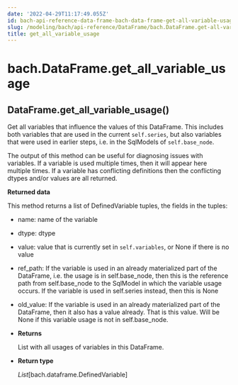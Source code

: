 ```yaml
---
date: '2022-04-29T11:17:49.055Z'
id: bach-api-reference-data-frame-bach-data-frame-get-all-variable-usage
slug: /modeling/bach/api-reference/DataFrame/bach.DataFrame.get-all-variable-usage/
title: get_all_variable_usage
---
```


# bach.DataFrame.get_all_variable_usage

<div class="method">
<h2 class="signature-class"><span class="additional-name">DataFrame.</span><span class="name">get_all_variable_usage(</span><small class="parameter-list"></small>)</h2>


<div class="content">

Get all variables that influence the values of this DataFrame.
This includes both variables that are used in the current `self.series`, but also variables that
were used in earlier steps, i.e. in the SqlModels of `self.base_node`.

The output of this method can be useful for diagnosing issues with variables. If a variable is used
multiple times, then it will appear here multiple times. If a variable has conflicting definitions
then the conflicting dtypes and/or values are all returned.

**Returned data**

This method returns a list of DefinedVariable tuples, the fields in the tuples:


* name: name of the variable


* dtype: dtype


* value: value that is currently set in `self.variables`, or None if there is no value


* ref_path: If the variable is used in an already materialized part of the DataFrame, i.e.
the usage is in self.base_node, then this is the reference path from self.base_node to the
SqlModel in which the variable usage occurs. If the variable is used in self.series instead,
then this is None


* old_value: If the variable is used in an already materialized part of the DataFrame, then it
also has a value already. That is this value. Will be None if this variable usage is not in
self.base_node.


* **Returns**

    List with all usages of variables in this DataFrame.



* **Return type**

    *List*[bach.dataframe.DefinedVariable]



</div>

</div>
